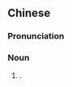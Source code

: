 {{also|澄面}}
==Chinese==
{{zh-forms|s=澄面|t2=澄麪}}

===Pronunciation===
{{zh-pron
|m=chéngmiàn
|c=dang6 min6
|cat=n
}}

===Noun===
{{zh-noun}}

# {{synonym of|澄粉|lang=zh}}.
